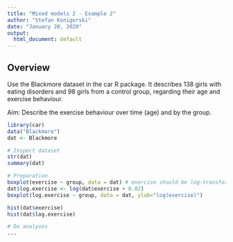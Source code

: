 ```yaml
---
title: "Mixed models 2 - Example 2"
author: "Stefan Konigorski"
date: "January 20, 2020"
output:
  html_document: default
---
```


## Overview

Use the Blackmore dataset in the car R package. It describes 138 girls with eating disorders and 98 girls from a control group, regarding their age and exercise behaviour.

Aim: Describe the exercise behaviour over time (age) and by the group.

```r
library(car)
data("Blackmore")
dat <- Blackmore

# Inspect dataset
str(dat)
summary(dat)

# Preparation
boxplot(exercise ~ group, data = dat) # exercise should be log-transformed
dat$log.exercise <- log(dat$exercise + 0.02) 
boxplot(log.exercise ~ group, data = dat, ylab="log(exercise)")

hist(dat$exercise)
hist(dat$log.exercise) 

# Do analyses
...

```
